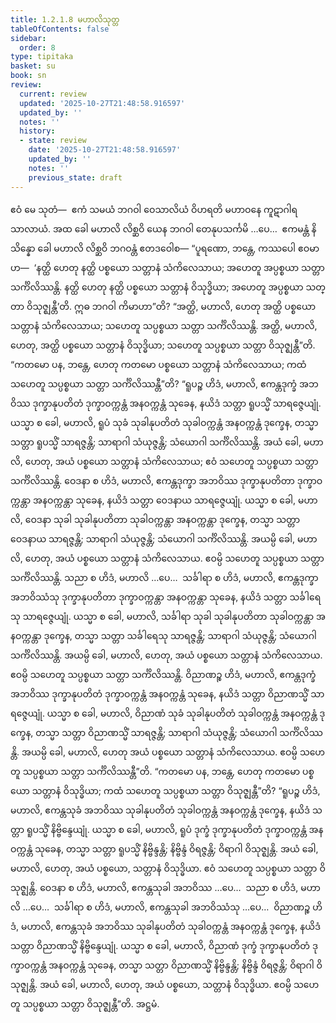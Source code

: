 ```yaml
---
title: 1.2.1.8 မဟာလိသုတ္တ
tableOfContents: false
sidebar:
  order: 8
type: tipitaka
basket: su
book: sn
review:
  current: review
  updated: '2025-10-27T21:48:58.916597'
  updated_by: ''
  notes: ''
  history:
  - state: review
    date: '2025-10-27T21:48:58.916597'
    updated_by: ''
    notes: ''
    previous_state: draft
---
```



<ReviewStatus review={frontmatter.review} showDetails={true} />

<HypothesisAnnotation frontmatter={frontmatter} />

<DynamicBreadcrumb />

<Division number="60" book="sn" e="ch" v="18" p="288">

<Paragraph number="310" book="sn">
ဧဝံ မေ သုတံ—  ဧကံ သမယံ ဘဂဝါ ဝေသာလိယံ ဝိဟရတိ မဟာဝနေ ကူဋာဂါရသာလာယံ. အထ ခေါ မဟာလိ လိစ္ဆဝိ ယေန ဘဂဝါ တေနုပသင်္ကမိ …ပေ…  ဧကမန္တံ နိသိန္နော ခေါ မဟာလိ လိစ္ဆဝိ ဘဂဝန္တံ ဧတဒဝေါစ—
</Paragraph>

<Paragraph number="311" book="sn">
“ပူရဏော, ဘန္တေ, ကဿပေါ ဧဝမာဟ—  ‘နတ္ထိ ဟေတု နတ္ထိ ပစ္စယော သတ္တာနံ သံကိလေသာယ; အဟေတူ အပ္ပစ္စယာ သတ္တာ သင်္ကိလိဿန္တိ. နတ္ထိ ဟေတု နတ္ထိ ပစ္စယော သတ္တာနံ ဝိသုဒ္ဓိယာ; အဟေတူ အပ္ပစ္စယာ သတ္တာ ဝိသုဇ္ဈန္တီ’တိ. ဣဓ ဘဂဝါ ကိမာဟာ”တိ?
</Paragraph>

<Paragraph number="312" book="sn">
“အတ္ထိ, မဟာလိ, ဟေတု အတ္ထိ ပစ္စယော သတ္တာနံ သံကိလေသာယ; သဟေတူ သပ္ပစ္စယာ သတ္တာ သင်္ကိလိဿန္တိ. အတ္ထိ, မဟာလိ, ဟေတု, အတ္ထိ ပစ္စယော သတ္တာနံ ဝိသုဒ္ဓိယာ; သဟေတူ သပ္ပစ္စယာ သတ္တာ ဝိသုဇ္ဈန္တီ”တိ.
</Paragraph>

<Paragraph number="313" book="sn">
“ကတမော ပန, ဘန္တေ, ဟေတု ကတမော ပစ္စယော သတ္တာနံ သံကိလေသာယ; ကထံ သဟေတူ သပ္ပစ္စယာ သတ္တာ သင်္ကိလိဿန္တီ”တိ?
</Paragraph>

<Paragraph number="314" book="sn">
“ရူပဉ္စ ဟိဒံ, မဟာလိ, ဧကန္တဒုက္ခံ အဘဝိဿ ဒုက္ခာနုပတိတံ ဒုက္ခာဝက္ကန္တံ အနဝက္ကန္တံ သုခေန, နယိဒံ သတ္တာ ရူပသ္မိံ သာရဇ္ဇေယျုံ. ယသ္မာ စ ခေါ, မဟာလိ, ရူပံ သုခံ သုခါနုပတိတံ သုခါဝက္ကန္တံ အနဝက္ကန္တံ ဒုက္ခေန, တသ္မာ သတ္တာ ရူပသ္မိံ သာရဇ္ဇန္တိ; သာရာဂါ သံယုဇ္ဇန္တိ; သံယောဂါ သင်္ကိလိဿန္တိ. အယံ ခေါ, မဟာလိ, ဟေတု, အယံ ပစ္စယော သတ္တာနံ သံကိလေသာယ; ဧဝံ သဟေတူ သပ္ပစ္စယာ သတ္တာ သင်္ကိလိဿန္တိ.
</Paragraph>

<Paragraph number="315" book="sn">
ဝေဒနာ စ ဟိဒံ, မဟာလိ, ဧကန္တဒုက္ခာ အဘဝိဿ ဒုက္ခာနုပတိတာ ဒုက္ခာဝက္ကန္တာ အနဝက္ကန္တာ သုခေန, နယိဒံ သတ္တာ ဝေဒနာယ သာရဇ္ဇေယျုံ. ယသ္မာ စ ခေါ, မဟာလိ, ဝေဒနာ သုခါ သုခါနုပတိတာ သုခါဝက္ကန္တာ အနဝက္ကန္တာ ဒုက္ခေန, တသ္မာ သတ္တာ ဝေဒနာယ သာရဇ္ဇန္တိ; သာရာဂါ သံယုဇ္ဇန္တိ; သံယောဂါ သင်္ကိလိဿန္တိ. အယမ္ပိ ခေါ, မဟာလိ, ဟေတု, အယံ ပစ္စယော သတ္တာနံ သံကိလေသာယ. ဧဝမ္ပိ သဟေတူ သပ္ပစ္စယာ သတ္တာ သင်္ကိလိဿန္တိ.
</Paragraph>

<Paragraph number="316" book="sn">
သညာ စ ဟိဒံ, မဟာလိ …ပေ…  သင်္ခါရာ စ ဟိဒံ, မဟာလိ, ဧကန္တဒုက္ခာ အဘဝိဿံသု ဒုက္ခာနုပတိတာ ဒုက္ခာဝက္ကန္တာ အနဝက္ကန္တာ သုခေန, နယိဒံ သတ္တာ သင်္ခါရေသု သာရဇ္ဇေယျုံ. ယသ္မာ စ ခေါ, မဟာလိ, သင်္ခါရာ သုခါ သုခါနုပတိတာ သုခါဝက္ကန္တာ အနဝက္ကန္တာ ဒုက္ခေန, တသ္မာ သတ္တာ သင်္ခါရေသု သာရဇ္ဇန္တိ; သာရာဂါ သံယုဇ္ဇန္တိ; သံယောဂါ သင်္ကိလိဿန္တိ. အယမ္ပိ ခေါ, မဟာလိ, ဟေတု, အယံ ပစ္စယော သတ္တာနံ သံကိလေသာယ. ဧဝမ္ပိ သဟေတူ သပ္ပစ္စယာ သတ္တာ သင်္ကိလိဿန္တိ.
</Paragraph>

<Paragraph number="317" book="sn">
ဝိညာဏဉ္စ ဟိဒံ, မဟာလိ, ဧကန္တဒုက္ခံ အဘဝိဿ ဒုက္ခာနုပတိတံ ဒုက္ခာဝက္ကန္တံ အနဝက္ကန္တံ သုခေန, နယိဒံ သတ္တာ ဝိညာဏသ္မိံ သာရဇ္ဇေယျုံ. ယသ္မာ စ ခေါ, မဟာလိ, ဝိညာဏံ သုခံ သုခါနုပတိတံ သုခါဝက္ကန္တံ အနဝက္ကန္တံ ဒုက္ခေန, တသ္မာ သတ္တာ ဝိညာဏသ္မိံ သာရဇ္ဇန္တိ; သာရာဂါ သံယုဇ္ဇန္တိ; သံယောဂါ သင်္ကိလိဿန္တိ. အယမ္ပိ ခေါ, မဟာလိ, ဟေတု အယံ ပစ္စယော သတ္တာနံ သံကိလေသာယ. ဧဝမ္ပိ သဟေတူ သပ္ပစ္စယာ သတ္တာ သင်္ကိလိဿန္တီ”တိ.
</Paragraph>

<Paragraph number="318" book="sn">
“ကတမော ပန, ဘန္တေ, ဟေတု ကတမော ပစ္စယော သတ္တာနံ ဝိသုဒ္ဓိယာ; ကထံ သဟေတူ သပ္ပစ္စယာ သတ္တာ ဝိသုဇ္ဈန္တီ”တိ? “ရူပဉ္စ ဟိဒံ, မဟာလိ, ဧကန္တသုခံ အဘဝိဿ သုခါနုပတိတံ သုခါဝက္ကန္တံ အနဝက္ကန္တံ ဒုက္ခေန, နယိဒံ သတ္တာ ရူပသ္မိံ နိဗ္ဗိန္ဒေယျုံ. ယသ္မာ စ ခေါ, မဟာလိ, ရူပံ ဒုက္ခံ ဒုက္ခာနုပတိတံ ဒုက္ခာဝက္ကန္တံ အနဝက္ကန္တံ သုခေန, တသ္မာ သတ္တာ ရူပသ္မိံ နိဗ္ဗိန္ဒန္တိ; နိဗ္ဗိန္ဒံ ဝိရဇ္ဇန္တိ; ဝိရာဂါ ဝိသုဇ္ဈန္တိ. အယံ ခေါ, မဟာလိ, ဟေတု, အယံ ပစ္စယော, သတ္တာနံ ဝိသုဒ္ဓိယာ. ဧဝံ သဟေတူ သပ္ပစ္စယာ သတ္တာ ဝိသုဇ္ဈန္တိ.
</Paragraph>

<Paragraph number="319" book="sn">
ဝေဒနာ စ ဟိဒံ, မဟာလိ, ဧကန္တသုခါ အဘဝိဿ …ပေ…  သညာ စ ဟိဒံ, မဟာလိ …ပေ…  သင်္ခါရာ စ ဟိဒံ, မဟာလိ, ဧကန္တသုခါ အဘဝိဿံသု …ပေ…  ဝိညာဏဉ္စ ဟိဒံ, မဟာလိ, ဧကန္တသုခံ အဘဝိဿ သုခါနုပတိတံ သုခါဝက္ကန္တံ အနဝက္ကန္တံ ဒုက္ခေန, နယိဒံ သတ္တာ ဝိညာဏသ္မိံ နိဗ္ဗိန္ဒေယျုံ. ယသ္မာ စ ခေါ, မဟာလိ, ဝိညာဏံ ဒုက္ခံ ဒုက္ခာနုပတိတံ ဒုက္ခာဝက္ကန္တံ အနဝက္ကန္တံ သုခေန, တသ္မာ သတ္တာ ဝိညာဏသ္မိံ နိဗ္ဗိန္ဒန္တိ; နိဗ္ဗိန္ဒံ ဝိရဇ္ဇန္တိ; ဝိရာဂါ ဝိသုဇ္ဈန္တိ. အယံ ခေါ, မဟာလိ, ဟေတု, အယံ ပစ္စယော, သတ္တာနံ ဝိသုဒ္ဓိယာ. ဧဝမ္ပိ သဟေတူ သပ္ပစ္စယာ သတ္တာ ဝိသုဇ္ဈန္တီ”တိ.

</Paragraph>
</Division>

<Paragraph number="320" type="center" book="sn">
အဋ္ဌမံ.
</Paragraph>